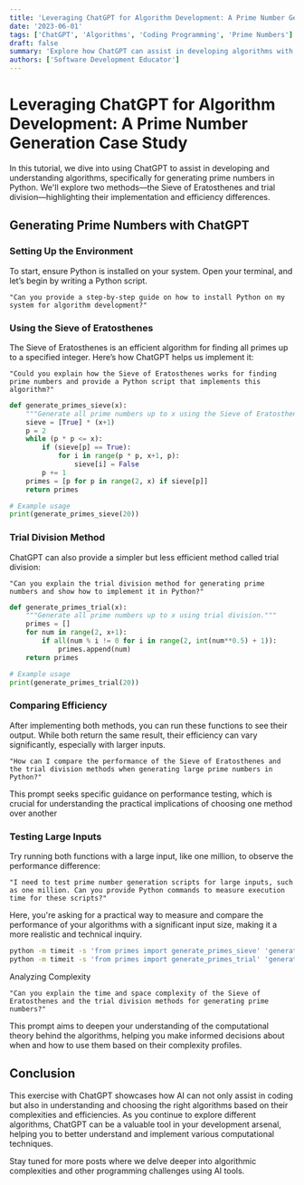```yaml
---
title: 'Leveraging ChatGPT for Algorithm Development: A Prime Number Generation Case Study'
date: '2023-06-01'
tags: ['ChatGPT', 'Algorithms', 'Coding Programming', 'Prime Numbers']
draft: false
summary: 'Explore how ChatGPT can assist in developing algorithms with a focus on generating prime numbers using Python. This post covers two different methods, the Sieve of Eratosthenes and trial division, and discusses their efficiency and complexity.'
authors: ['Software Development Educator']
---
```


# Leveraging ChatGPT for Algorithm Development: A Prime Number Generation Case Study

In this tutorial, we dive into using ChatGPT to assist in developing and understanding algorithms, specifically for generating prime numbers in Python. We'll explore two methods—the Sieve of Eratosthenes and trial division—highlighting their implementation and efficiency differences.

## Generating Prime Numbers with ChatGPT

### Setting Up the Environment

To start, ensure Python is installed on your system. Open your terminal, and let’s begin by writing a Python script.

```plainText
"Can you provide a step-by-step guide on how to install Python on my system for algorithm development?"
```

### Using the Sieve of Eratosthenes

The Sieve of Eratosthenes is an efficient algorithm for finding all primes up to a specified integer. Here’s how ChatGPT helps us implement it:

```plainText
"Could you explain how the Sieve of Eratosthenes works for finding prime numbers and provide a Python script that implements this algorithm?"
```

```python
def generate_primes_sieve(x):
    """Generate all prime numbers up to x using the Sieve of Eratosthenes."""
    sieve = [True] * (x+1)
    p = 2
    while (p * p <= x):
        if (sieve[p] == True):
            for i in range(p * p, x+1, p):
                sieve[i] = False
        p += 1
    primes = [p for p in range(2, x) if sieve[p]]
    return primes

# Example usage
print(generate_primes_sieve(20))
```

### Trial Division Method

ChatGPT can also provide a simpler but less efficient method called trial division:

```plainText
"Can you explain the trial division method for generating prime numbers and show how to implement it in Python?"
```

```python
def generate_primes_trial(x):
    """Generate all prime numbers up to x using trial division."""
    primes = []
    for num in range(2, x+1):
        if all(num % i != 0 for i in range(2, int(num**0.5) + 1)):
            primes.append(num)
    return primes

# Example usage
print(generate_primes_trial(20))
```

### Comparing Efficiency

After implementing both methods, you can run these functions to see their output. While both return the same result, their efficiency can vary significantly, especially with larger inputs.

```plainText
"How can I compare the performance of the Sieve of Eratosthenes and the trial division methods when generating large prime numbers in Python?"
```

This prompt seeks specific guidance on performance testing, which is crucial for understanding the practical implications of choosing one method over another

### Testing Large Inputs

Try running both functions with a large input, like one million, to observe the performance difference:

```plainText
"I need to test prime number generation scripts for large inputs, such as one million. Can you provide Python commands to measure execution time for these scripts?"
```

Here, you're asking for a practical way to measure and compare the performance of your algorithms with a significant input size, making it a more realistic and technical inquiry.

```bash
python -m timeit -s 'from primes import generate_primes_sieve' 'generate_primes_sieve(1000000)'
python -m timeit -s 'from primes import generate_primes_trial' 'generate_primes_trial(1000000)'
```

Analyzing Complexity

```plainText
"Can you explain the time and space complexity of the Sieve of Eratosthenes and the trial division methods for generating prime numbers?"
```

This prompt aims to deepen your understanding of the computational theory behind the algorithms, helping you make informed decisions about when and how to use them based on their complexity profiles.

## Conclusion

This exercise with ChatGPT showcases how AI can not only assist in coding but also in understanding and choosing the right algorithms based on their complexities and efficiencies. As you continue to explore different algorithms, ChatGPT can be a valuable tool in your development arsenal, helping you to better understand and implement various computational techniques.

Stay tuned for more posts where we delve deeper into algorithmic complexities and other programming challenges using AI tools.

